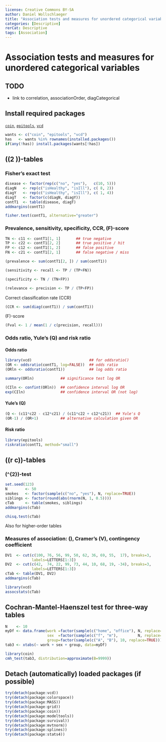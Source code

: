 ```yaml
---
license: Creative Commons BY-SA
author: Daniel Wollschlaeger
title: "Association tests and measures for unordered categorical variables"
categories: [Descriptive]
rerCat: Descriptive
tags: [Association]
---
```


Association tests and measures for unordered categorical variables
=========================

TODO
-------------------------

 - link to correlation, associationOrder, diagCategorical

Install required packages
-------------------------

[`coin`](http://cran.r-project.org/package=coin), [`epitools`](http://cran.r-project.org/package=epitools), [`vcd`](http://cran.r-project.org/package=vcd)

```r
wants <- c("coin", "epitools", "vcd")
has   <- wants %in% rownames(installed.packages())
if(any(!has)) install.packages(wants[!has])
```

\((2 \times 2)\)-tables
-------------------------

### Fisher's exact test

```r
disease <- factor(rep(c("no", "yes"),   c(10, 5)))
diagN   <- rep(c("isHealthy", "isIll"), c( 8, 2))
diagY   <- rep(c("isHealthy", "isIll"), c( 1, 4))
diagT   <- factor(c(diagN, diagY))
contT1  <- table(disease, diagT)
addmargins(contT1)
```

```r
fisher.test(contT1, alternative="greater")
```

### Prevalence, sensitivity, specificity, CCR, \(F\)-score

```r
TN <- c11 <- contT1[1, 1]       ## true negative
TP <- c22 <- contT1[2, 2]       ## true positive / hit
FP <- c12 <- contT1[1, 2]       ## false positive
FN <- c21 <- contT1[2, 1]       ## false negative / miss
```

```r
(prevalence <- sum(contT1[2, ]) / sum(contT1))
```

```r
(sensitivity <- recall <- TP / (TP+FN))
```

```r
(specificity <- TN / (TN+FP))
```

```r
(relevance <- precision <- TP / (TP+FP))
```

Correct classification rate (CCR)

```r
(CCR <- sum(diag(contT1)) / sum(contT1))
```

\(F\)-score

```r
(Fval <- 1 / mean(1 / c(precision, recall)))
```

### Odds ratio, Yule's \(Q\) and risk ratio

#### Odds ratio

```r
library(vcd)                          ## for oddsratio()
(OR <- oddsratio(contT1, log=FALSE))  ## odds ratio
(ORln <- oddsratio(contT1))           ## log odds ratio
```

```r
summary(ORln)            ## significance test log OR
```

```r
(CIln <- confint(ORln))  ## confidence interval log OR
exp(CIln)                ## confidence interval OR (not log)
```

#### Yule's \(Q\)

```r
(Q <- (c11*c22 - c12*c21) / (c11*c22 + c12*c21))  ## Yule's Q
(OR-1) / (OR+1)          ## alternative calculation given OR
```

#### Risk ratio

```r
library(epitools)
riskratio(contT1, method="small")
```

\((r \times c)\)-tables
-------------------------

### \(\chi^{2}\)-test

```r
set.seed(123)
N        <- 50
smokes   <- factor(sample(c("no", "yes"), N, replace=TRUE))
siblings <- factor(round(abs(rnorm(N, 1, 0.5))))
cTab     <- table(smokes, siblings)
addmargins(cTab)
```

```r
chisq.test(cTab)
```

Also for higher-order tables

### Measures of association: \(\phi\), Cramer's \(V\), contingency coefficient

```r
DV1  <- cut(c(100, 76, 56, 99, 50, 62, 36, 69, 55,  17), breaks=3,
            labels=LETTERS[1:3])
DV2  <- cut(c(42,  74, 22, 99, 73, 44, 10, 68, 19, -34), breaks=3,
            labels=LETTERS[1:3])
cTab <- table(DV1, DV2)
addmargins(cTab)
```

```r
library(vcd)
assocstats(cTab)
```

Cochran-Mantel-Haenszel test for three-way tables
-------------------------

```r
N    <- 10
myDf <- data.frame(work =factor(sample(c("home", "office"), N, replace=TRUE)),
                   sex  =factor(sample(c("f", "m"),         N, replace=TRUE)),
                   group=factor(sample(c("A", "B"), 10, replace=TRUE)))
tab3 <- xtabs(~ work + sex + group, data=myDf)
```

```r
library(coin)
cmh_test(tab3, distribution=approximate(B=9999))
```

Detach (automatically) loaded packages (if possible)
-------------------------

```r
try(detach(package:vcd))
try(detach(package:colorspace))
try(detach(package:MASS))
try(detach(package:grid))
try(detach(package:coin))
try(detach(package:modeltools))
try(detach(package:survival))
try(detach(package:mvtnorm))
try(detach(package:splines))
try(detach(package:stats4))
```
